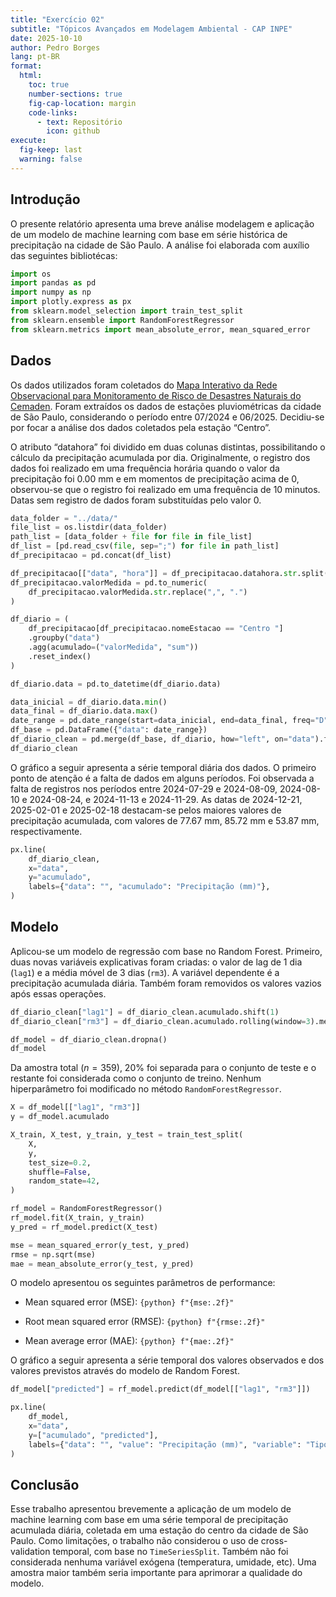 ```yaml
---
title: "Exercício 02"
subtitle: "Tópicos Avançados em Modelagem Ambiental - CAP INPE"
date: 2025-10-10
author: Pedro Borges
lang: pt-BR
format: 
  html:
    toc: true
    number-sections: true
    fig-cap-location: margin
    code-links:
      - text: Repositório
        icon: github
execute:
  fig-keep: last
  warning: false
---
```


## Introdução

O presente relatório apresenta uma breve análise modelagem e aplicação de um modelo de machine learning com base em série histórica de precipitação na cidade de São Paulo. A análise foi elaborada com auxílio das seguintes bibliotécas:

```python
import os
import pandas as pd
import numpy as np
import plotly.express as px
from sklearn.model_selection import train_test_split
from sklearn.ensemble import RandomForestRegressor
from sklearn.metrics import mean_absolute_error, mean_squared_error
```

## Dados

Os dados utilizados foram coletados do [Mapa Interativo da Rede Observacional para Monitoramento de Risco de Desastres Naturais do Cemaden](https://mapainterativo.cemaden.gov.br). Foram extraídos os dados de estações pluviométricas da cidade de São Paulo, considerando o período entre 07/2024 e 06/2025. Decidiu-se por focar a análise dos dados coletados pela estação "Centro".

O atributo "datahora" foi dividido em duas colunas distintas, possibilitando o cálculo da precipitação acumulada por dia. Originalmente, o registro dos dados foi realizado em uma frequência horária quando o valor da precipitação foi 0.00 mm e em momentos de precipitação acima de 0, observou-se que o registro foi realizado em uma frequência de 10 minutos. Datas sem registro de dados foram substituídas pelo valor 0.

```python
data_folder = "../data/"
file_list = os.listdir(data_folder)
path_list = [data_folder + file for file in file_list]
df_list = [pd.read_csv(file, sep=";") for file in path_list]
df_precipitacao = pd.concat(df_list)

df_precipitacao[["data", "hora"]] = df_precipitacao.datahora.str.split(" ", expand=True)
df_precipitacao.valorMedida = pd.to_numeric(
    df_precipitacao.valorMedida.str.replace(",", ".")
)

df_diario = (
    df_precipitacao[df_precipitacao.nomeEstacao == "Centro "]
    .groupby("data")
    .agg(acumulado=("valorMedida", "sum"))
    .reset_index()
)

df_diario.data = pd.to_datetime(df_diario.data)

data_inicial = df_diario.data.min()
data_final = df_diario.data.max()
date_range = pd.date_range(start=data_inicial, end=data_final, freq="D")
df_base = pd.DataFrame({"data": date_range})
df_diario_clean = pd.merge(df_base, df_diario, how="left", on="data").fillna(0)
df_diario_clean
```

O gráfico a seguir apresenta a série temporal diária dos dados. O primeiro ponto de atenção é a falta de dados em alguns períodos. Foi observada a falta de registros nos períodos entre 2024-07-29 e 2024-08-09, 2024-08-10 e 2024-08-24, e 2024-11-13 e 2024-11-29. As datas de 2024-12-21, 2025-02-01 e 2025-02-18 destacam-se pelos maiores valores de precipitação acumulada, com valores de 77.67 mm, 85.72 mm e 53.87 mm, respectivamente.

```python

px.line(
    df_diario_clean,
    x="data",
    y="acumulado",
    labels={"data": "", "acumulado": "Precipitação (mm)"},
)

```

## Modelo

Aplicou-se um modelo de regressão com base no Random Forest. Primeiro, duas novas variáveis explicativas foram criadas: o valor de lag de 1 dia (`lag1`) e a média móvel de 3 dias (`rm3`). A variável dependente é a precipitação acumulada diária. Também foram removidos os valores vazios após essas operações.

```python
df_diario_clean["lag1"] = df_diario_clean.acumulado.shift(1)
df_diario_clean["rm3"] = df_diario_clean.acumulado.rolling(window=3).mean().shift(1)

df_model = df_diario_clean.dropna()
df_model
```


Da amostra total ($n = 359$), 20% foi separada para o conjunto de teste e o restante foi considerada como o conjunto de treino. Nenhum hiperparâmetro foi modificado no método `RandomForestRegressor`.

```python
X = df_model[["lag1", "rm3"]]
y = df_model.acumulado

X_train, X_test, y_train, y_test = train_test_split(
    X,
    y,
    test_size=0.2,
    shuffle=False,
    random_state=42,
)

rf_model = RandomForestRegressor()
rf_model.fit(X_train, y_train)
y_pred = rf_model.predict(X_test)
```

```python
mse = mean_squared_error(y_test, y_pred)
rmse = np.sqrt(mse)
mae = mean_absolute_error(y_test, y_pred)
```

O modelo apresentou os seguintes parâmetros de performance:

- Mean squared error (MSE): `{python} f"{mse:.2f}"`

- Root mean squared error (RMSE): `{python} f"{rmse:.2f}"`

- Mean average error (MAE): `{python} f"{mae:.2f}"`

O gráfico a seguir apresenta a série temporal dos valores observados e dos valores previstos através do modelo de Random Forest.

```python

df_model["predicted"] = rf_model.predict(df_model[["lag1", "rm3"]])

px.line(
    df_model,
    x="data",
    y=["acumulado", "predicted"],
    labels={"data": "", "value": "Precipitação (mm)", "variable": "Tipo"},
)
```

## Conclusão

Esse trabalho apresentou brevemente a aplicação de um modelo de machine learning com base em uma série temporal de precipitação acumulada diária, coletada em uma estação do centro da cidade de São Paulo. Como limitações, o trabalho não considerou o uso de cross-validation temporal, com base no `TimeSeriesSplit`. Também não foi considerada nenhuma variável exógena (temperatura, umidade, etc). Uma amostra maior também seria importante para aprimorar a qualidade do modelo.